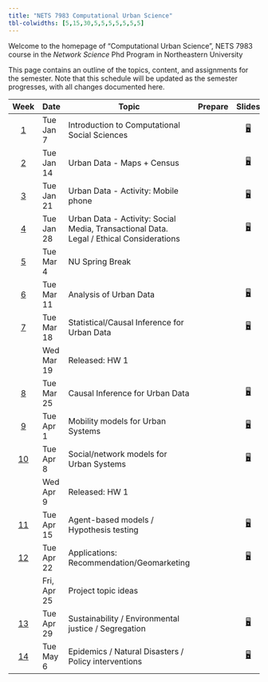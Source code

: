 ```yaml
---
title: "NETS 7983 Computational Urban Science"
tbl-colwidths: [5,15,30,5,5,5,5,5,5,5]
---
```



Welcome to the homepage of "Computational Urban Science", NETS 7983 course in the *Network Science* Phd Program in Northeastern University

This page contains an outline of the topics, content, and assignments for the semester. Note that this schedule will be updated as the semester progresses, with all changes documented here.


::: column-screen-inset-right
| Week | Date | Topic | Prepare | Slides | AE | Lab | HW | Exam | Project |
|:--:|----|----|:--:|:--:|:--:|:--:|:--:|:--:|:--:|
| [1](/weeks/week-1.html) | Tue Jan 7 | Introduction to Computational Social Sciences |  | [🖥️](/slides/lab-0.html "Lab slides"){aria-label="Lab 0 slides"} |  | [💻](/labs/lab-0.html "Lab instructions"){aria-label="Lab 0 instructions"} |  |  |  |
| [2](/weeks/week-1.html) | Tue Jan 14 | Urban Data - Maps + Census |  | [🖥️](/slides/lab-0.html "Lab slides"){aria-label="Lab 0 slides"} |  | [💻](/labs/lab-0.html "Lab instructions"){aria-label="Lab 0 instructions"} |  |  |  |
| [3](/weeks/week-1.html) | Tue Jan 21 | Urban Data - Activity: Mobile phone  |  | [🖥️](/slides/lab-0.html "Lab slides"){aria-label="Lab 0 slides"} |  | [💻](/labs/lab-0.html "Lab instructions"){aria-label="Lab 0 instructions"} |  |  |  |
| [4](/weeks/week-1.html) | Tue Jan 28 | Urban Data - Activity: Social Media, Transactional Data. Legal / Ethical Considerations |  | [🖥️](/slides/lab-0.html "Lab slides"){aria-label="Lab 0 slides"} |  | [💻](/labs/lab-0.html "Lab instructions"){aria-label="Lab 0 instructions"} |  |  |  |
| [5](/weeks/week-1.html) | Tue Mar 4 | NU Spring Break |  |  |  |  |  |  |  |
| [6](/weeks/week-1.html) | Tue Mar 11 | Analysis of Urban Data |  | [🖥️](/slides/lab-0.html "Lab slides"){aria-label="Lab 0 slides"} |  | [💻](/labs/lab-0.html "Lab instructions"){aria-label="Lab 0 instructions"} |  |  |  |
| [7](/weeks/week-1.html) | Tue Mar 18 | Statistical/Causal Inference for Urban Data |  | [🖥️](/slides/lab-0.html "Lab slides"){aria-label="Lab 0 slides"} |  | [💻](/labs/lab-0.html "Lab instructions"){aria-label="Lab 0 instructions"} |  |  |  |
|  | Wed Mar 19 | Released: HW 1 |  |  |  |  | [✍️](/hw/hw-5.html){aria-label="HW 1 instructions"} |  |  |
| [8](/weeks/week-1.html) | Tue Mar 25 | Causal Inference for Urban Data |  | [🖥️](/slides/lab-0.html "Lab slides"){aria-label="Lab 0 slides"} |  | [💻](/labs/lab-0.html "Lab instructions"){aria-label="Lab 0 instructions"} |  |  |  |
| [9](/weeks/week-1.html) | Tue Apr 1 | Mobility models for Urban Systems|  | [🖥️](/slides/lab-0.html "Lab slides"){aria-label="Lab 0 slides"} |  | [💻](/labs/lab-0.html "Lab instructions"){aria-label="Lab 0 instructions"} |  |  |  |
| [10](/weeks/week-1.html) | Tue Apr 8 | Social/network models for Urban Systems |  | [🖥️](/slides/lab-0.html "Lab slides"){aria-label="Lab 0 slides"} |  | [💻](/labs/lab-0.html "Lab instructions"){aria-label="Lab 0 instructions"} |  |  |  |
|  | Wed Apr 9 | Released: HW 1 |  |  |  |  | [✍️](/hw/hw25.html){aria-label="HW 2 instructions"} |  |  |
| [11](/weeks/week-1.html) | Tue Apr 15 | Agent-based models / Hypothesis testing |  | [🖥️](/slides/lab-0.html "Lab slides"){aria-label="Lab 0 slides"} |  | [💻](/labs/lab-0.html "Lab instructions"){aria-label="Lab 0 instructions"} |  |  |  |
| [12](/weeks/week-1.html) | Tue Apr 22 | Applications: Recommendation/Geomarketing |  | [🖥️](/slides/lab-0.html "Lab slides"){aria-label="Lab 0 slides"} |  | [💻](/labs/lab-0.html "Lab instructions"){aria-label="Lab 0 instructions"} |  |  |  |
|  | Fri, Apr 25 | Project topic ideas |  |  |  |  | | |  [📂](project-description.html#topic-ideas){aria-label="Project topic ideas"} |
| [13](/weeks/week-1.html) | Tue Apr 29 | Sustainability / Environmental justice / Segregation |  | [🖥️](/slides/lab-0.html "Lab slides"){aria-label="Lab 0 slides"} |  | [💻](/labs/lab-0.html "Lab instructions"){aria-label="Lab 0 instructions"} |  |  |  |
| [14](/weeks/week-1.html) | Tue May 6  | Epidemics / Natural Disasters / Policy interventions |  | [🖥️](/slides/lab-0.html "Lab slides"){aria-label="Lab 0 slides"} |  | [💻](/labs/lab-0.html "Lab instructions"){aria-label="Lab 0 instructions"} |  |  |  |
:::